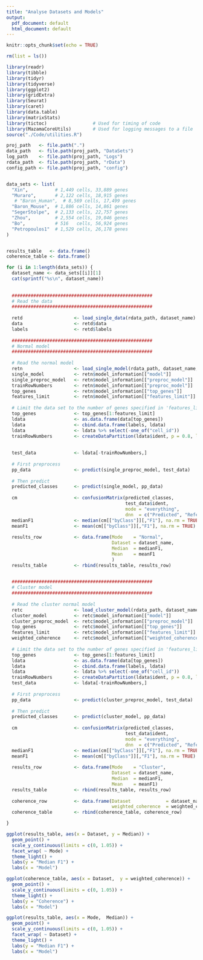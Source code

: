 ```yaml
---
title: "Analyse Datasets and Models"
output:
  pdf_document: default
  html_document: default
---
```


```r
knitr::opts_chunk$set(echo = TRUE)
```


```r

rm(list = ls())

library(readr)
library(tibble)
library(tidyr)
library(tidyverse)
library(ggplot2)
library(gridExtra)
library(Seurat)
library(caret)
library(data.table)
library(matrixStats)
library(tictoc)                 # Used for timing of code
library(MazamaCoreUtils)        # Used for logging messages to a file
source("./Code/utilities.R")

```


```r

proj_path   <- file.path(".")
data_path   <- file.path(proj_path, "DataSets")
log_path    <- file.path(proj_path, "Logs")
rdata_path  <- file.path(proj_path, "rData")
config_path <- file.path(proj_path, "config")


data_sets <- list(  
  "Xin",          # 1,449 cells, 33,889 genes
  "Muraro",       # 2,122 cells, 18,915 genes  
   # "Baron_Human",  # 8,569 cells, 17,499 genes
  "Baron_Mouse",  # 1,886 cells, 14,861 genes
  "SegerStolpe",  # 2,133 cells, 22,757 genes 
  "Zhou",         # 2,554 cells, 19,046 genes
  "Bo",           # 516   cells, 56,924 genes
  "Petropoulos1"  # 1,529 cells, 26,178 genes
)


results_table   <- data.frame()
coherence_table <- data.frame()

```



```r


  
for (i in 1:length(data_sets)) {
  dataset_name <- data_sets[[i]][1]
  cat(sprintf("%s\n", dataset_name))
  
  
  ####################################################
  # Read the data
  ####################################################
  
  retd                   <- load_single_data(rdata_path, dataset_name)
  data                   <- retd$data
  labels                 <- retd$labels
  
  ####################################################
  # Normal model
  ####################################################
  
  # Read the normal model
  retn                   <- load_single_model(rdata_path, dataset_name, "gbm", "pca")
  single_model           <- retn$model_information[["model"]]
  single_preproc_model   <- retn$model_information[["preproc_model"]]
  trainRowNumbers        <- retn$model_information[["preproc_model"]]
  top_genes              <- retn$model_information[["top_genes"]]
  features_limit         <- retn$model_information[["features_limit"]]
  
  # Limit the data set to the number of genes specified in 'features_limit' (1000 has been found to be a good choice)
  top_genes              <- top_genes[1:features_limit]
  ldata                  <- as.data.frame(data[top_genes])
  ldata                  <- cbind.data.frame(labels, ldata)
  ldata                  <- ldata %>% select(-one_of("cell_id"))
  trainRowNumbers        <- createDataPartition(ldata$ident, p = 0.8, list = FALSE)
  
  
  test_data              <- ldata[-trainRowNumbers,]
  
  # First preprocess
  pp_data                <- predict(single_preproc_model, test_data)
  
  # Then predict
  predicted_classes      <- predict(single_model, pp_data)
  
  cm                     <- confusionMatrix(predicted_classes,
                                            test_data$ident,
                                            mode = "everything",
                                            dnn  = c("Predicted", "Reference"))
  medianF1               <- median(cm[["byClass"]][,"F1"], na.rm = TRUE)
  meanF1                 <- mean(cm[["byClass"]][,"F1"], na.rm = TRUE)
  
  results_row            <- data.frame(Mode    = "Normal",
                                       Dataset = dataset_name,
                                       Median  = medianF1,
                                       Mean    = meanF1
                                       )
  results_table          <- rbind(results_table, results_row)

  
  ####################################################
  # Cluster model
  ####################################################
  
  # Read the cluster normal model
  retc                   <- load_cluster_model(rdata_path, dataset_name, "gbm", "pca")
  cluster_model          <- retc$model_information[["model"]]
  cluster_preproc_model  <- retc$model_information[["preproc_model"]]
  top_genes              <- retc$model_information[["top_genes"]]
  features_limit         <- retc$model_information[["features_limit"]]
  weighted_coherence     <- retc$model_information[["weighted_coherence"]]
  
  # Limit the data set to the number of genes specified in 'features_limit' (1000 has been found to be a good choice)
  top_genes              <- top_genes[1:features_limit]
  ldata                  <- as.data.frame(data[top_genes])
  ldata                  <- cbind.data.frame(labels, ldata)
  ldata                  <- ldata %>% select(-one_of("cell_id"))
  trainRowNumbers        <- createDataPartition(ldata$ident, p = 0.8, list = FALSE)
  test_data              <- ldata[-trainRowNumbers,]
  
  # First preprocess
  pp_data                <- predict(cluster_preproc_model, test_data)
  
  # Then predict
  predicted_classes      <- predict(cluster_model, pp_data)
  
  cm                     <- confusionMatrix(predicted_classes,
                                            test_data$ident,
                                            mode = "everything",
                                            dnn  = c("Predicted", "Reference"))
  medianF1               <- median(cm[["byClass"]][,"F1"], na.rm = TRUE)
  meanF1                 <- mean(cm[["byClass"]][,"F1"], na.rm = TRUE)
  
  results_row            <- data.frame(Mode    = "Cluster",
                                       Dataset = dataset_name,
                                       Median  = medianF1,
                                       Mean    = meanF1)
  results_table          <- rbind(results_table, results_row)
  
  coherence_row          <- data.frame(Dataset             = dataset_name,
                                       weighted_coherence  = weighted_coherence)
  coherence_table        <- rbind(coherence_table, coherence_row)

}


```


```r
ggplot(results_table, aes(x = Dataset, y = Median)) +
  geom_point() +
  scale_y_continuous(limits = c(0, 1.05)) + 
  facet_wrap( ~ Mode) +
  theme_light() +
  labs(y = "Median F1") +  
  labs(x = "Model")
```



```r
ggplot(coherence_table, aes(x = Dataset,  y = weighted_coherence)) +
  geom_point() +
  scale_y_continuous(limits = c(0, 1.05)) + 
  theme_light() +
  labs(y = "Coherence") +  
  labs(x = "Model")
```

```r
ggplot(results_table, aes(x = Mode,  Median)) +
  geom_point() +
  scale_y_continuous(limits = c(0, 1.05)) + 
  facet_wrap( ~ Dataset) +
  theme_light() +
  labs(y = "Median F1") +  
  labs(x = "Model")
```



